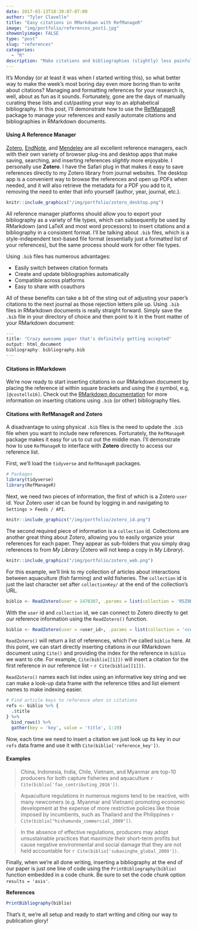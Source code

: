 ```yaml
---
date: 2017-03-13T18:39:07-07:00
author: "Tyler Clavelle"
title: "Easy citations in RMarkdown with RefManageR"
image: "img/portfolio/references_post1.jpg"
showonlyimage: FALSE
type: "post"
slug: "references"
categories:
  - "R"
description: "Make citations and bibliographies (slightly) less painful by combining RMarkdown, the RefManageR R package, and Zotero."
---
```


It's Monday (or at least it was when I started writing this), so what better way to make the week's most boring day even more boring than to write about citations? Managing and formatting references for your research is, well, about as fun as it sounds. Fortunately, gone are the days of manually curating these lists and cut/pasting your way to an alphabetical bibliography. In this post, I'll demonstrate how to use the [RefManageR](https://cran.r-project.org/web/packages/RefManageR/RefManageR.pdf) package to manage your references and easily automate citations and bibliographies in RMarkdown documents.

#### Using A Reference Manager
[Zotero](https://www.zotero.org), [EndNote](http://endnote.com), and [Mendeley](https://www.mendeley.com) are all excellent reference managers, each with their own variety of browser plug-ins and desktop apps that make saving, searching, and inserting references *slightly* more enjoyable. I personally use **Zotero**. I have the Safari plug in that makes it easy to save references directly to my Zotero library from journal websites. The desktop app is a convenient way to browse the references and open up PDFs when needed, and it will also retrieve the metadata for a PDF you add to it, removing the need to enter that info yourself (author, year, journal, etc.).

```r
knitr::include_graphics("/img/portfolio/zotero_desktop.png")
```

All reference manager platforms should allow you to export your bibliography as a variety of file types, which can subsequently be used by RMarkdown (and LaTeX and most word processors) to insert citations and a bibliography in a consistent format. I'll be talking about `.bib` files, which is a style-independent text-based file format (essentially just a formatted list of your references), but the same process should work for other file types.  

Using `.bib` files has numerous advantages:  

+ Easily switch between citation formats  
+ Create and update bibliographies automatically
+ Compatible across platforms
+ Easy to share with coauthors 

All of these benefits can take a bit of the sting out of adjusting your paper's citations to the next journal as those rejection letters pile up. Using `.bib` files in RMarkdown documents is really straight forward. Simply save the `.bib` file in your directory of choice and then point to it in the front matter of your RMarkdown document:

```r
---
title: "Crazy awesome paper that's definitely getting accepted"
output: html_document
bibliography: bibliography.bib
---
```

#### Citations in RMarkdown
We're now ready to start inserting citations in our RMarkdown document by placing the reference id within square brackets and using the `@` symbol, e.g, `[@costello16]`. Check out the [RMarkdown documentation](http://rmarkdown.rstudio.com/authoring_bibliographies_and_citations.html) for more information on inserting citations using `.bib` (or other) bibliography files.

#### Citations with RefManageR and Zotero
A disadvantage to using physical `.bib` files is the need to update the `.bib` file when you want to include new references. Fortunately, the `RefManageR` package makes it easy for us to cut out the middle man. I'll demonstrate how to use `RefManageR` to interface with **Zotero** directly to access our reference list.

First, we'll load the `tidyverse` and `RefManageR` packages. 
```r
# Packages
library(tidyverse)
library(RefManageR)
```

Next, we need two pieces of information, the first of which is a Zotero `user` id. Your Zotero user id can be found by logging in and navigating to `Settings > Feeds / API`. 

```r
knitr::include_graphics("/img/portfolio/zotero_id.png")
```

The second required piece of information is a `collection` id. Collections are another great thing about Zotero, allowing you to easily organize your references for each paper. They appear as sub-folders that you simply drag references to from *My Library* (Zotero will not keep a copy in *My Library*). 

```r
knitr::include_graphics("/img/portfolio/zotero_web.png")
```

For this example, we'll link to my collection of articles about interactions between aquaculture (fish farming) and wild fisheries. The `collection` id is just the last character set after `collectionKey/` at the end of the collection's URL.  

```r
biblio <- ReadZotero(user = 1470307, .params = list(collection = 'R5Z9BXFT'))
```

With the `user` id and `collection` id, we can connect to Zotero directly to get our reference information using the `ReadZotero()` function. 
  
```r
biblio <- ReadZotero(user = <user_id>, .params = list(collection = '<collection_id>'))
```

`ReadZotero()` will return a list of references, which I've called `biblio` here. At this point, we can start directly inserting citations in our RMarkdown document using `Cite()` and providing the index for the reference in `biblio` we want to cite. For example, `Cite(biblio[[1]])` will insert a citation for the first reference in our reference list - `r Cite(biblio[[1]])`. 

`ReadZotero()` names each list index using an informative key string and we can make a look-up data frame with the reference titles and list element names to make indexing easier.

```r
# Find article keys to reference when in citations
refs <- biblio %>% {
  .$title
} %>%
  bind_rows() %>%
  gather(key = 'key', value = 'title', 1:19)
```

Now, each time we need to insert a citation we just look up its key in our `refs` data frame and use it with `Cite(biblio['reference_key'])`.

#### Examples 
> China, Indonesia, India, Chile, Vietnam, and Myanmar are top-10 producers for both capture fisheries and aquaculture `r Cite(biblio['fao_contributing_2016'])`. 

> Aquaculture regulations in numerous regions tend to be reactive, with many newcomers (e.g. Myanmar and Vietnam) promoting economic development at the expense of more restrictive policies like those imposed by incumbents, such as Thailand and the Philippines `r Cite(biblio["hishamunda_commercial_2009"])`. 

> In the absence of effective regulations, producers may adopt unsustainable practices that maximize their short-term profits but cause negative environmental and social damage that they are not held accountable for `r Cite(biblio['subasinghe_global_2009'])`.

Finally, when we're all done writing, inserting a bibliography at the end of our paper is just one line of code using the `PrintBibliography(biblio)` function embedded in a code chunk. Be sure to set the code chunk option `results = 'asis'`.

**References**  
  
```r
PrintBibliography(biblio)
```

That's it, we're all setup and ready to start writing and citing our way to publication glory!